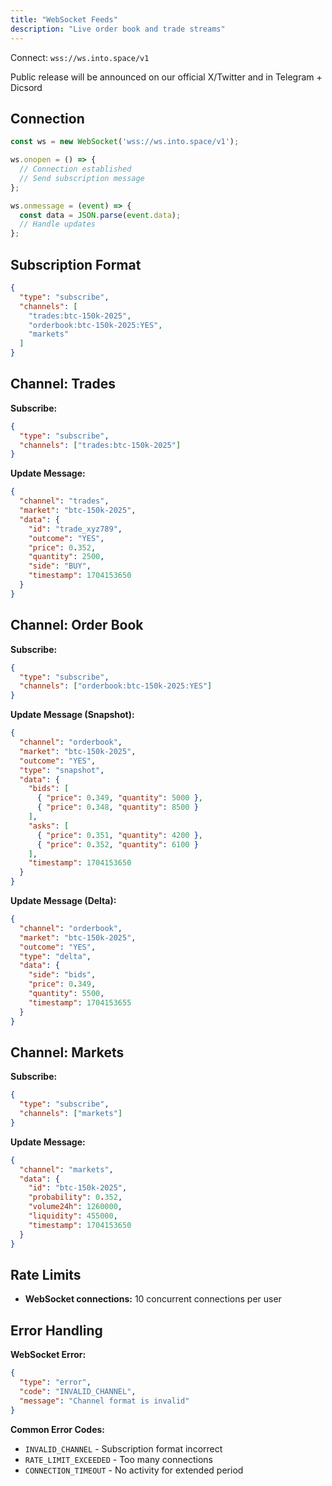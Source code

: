 ```yaml
---
title: "WebSocket Feeds"
description: "Live order book and trade streams"
---
```


Connect: `wss://ws.into.space/v1`

<Info>
Public release will be announced on our official X/Twitter and in Telegram + Dicsord
</Info>

## Connection

```javascript
const ws = new WebSocket('wss://ws.into.space/v1');

ws.onopen = () => {
  // Connection established
  // Send subscription message
};

ws.onmessage = (event) => {
  const data = JSON.parse(event.data);
  // Handle updates
};
```

## Subscription Format

```json
{
  "type": "subscribe",
  "channels": [
    "trades:btc-150k-2025",
    "orderbook:btc-150k-2025:YES",
    "markets"
  ]
}
```

## Channel: Trades

**Subscribe:**

```json
{
  "type": "subscribe",
  "channels": ["trades:btc-150k-2025"]
}
```

**Update Message:**

```json
{
  "channel": "trades",
  "market": "btc-150k-2025",
  "data": {
    "id": "trade_xyz789",
    "outcome": "YES",
    "price": 0.352,
    "quantity": 2500,
    "side": "BUY",
    "timestamp": 1704153650
  }
}
```

## Channel: Order Book

**Subscribe:**

```json
{
  "type": "subscribe",
  "channels": ["orderbook:btc-150k-2025:YES"]
}
```

**Update Message (Snapshot):**

```json
{
  "channel": "orderbook",
  "market": "btc-150k-2025",
  "outcome": "YES",
  "type": "snapshot",
  "data": {
    "bids": [
      { "price": 0.349, "quantity": 5000 },
      { "price": 0.348, "quantity": 8500 }
    ],
    "asks": [
      { "price": 0.351, "quantity": 4200 },
      { "price": 0.352, "quantity": 6100 }
    ],
    "timestamp": 1704153650
  }
}
```

**Update Message (Delta):**

```json
{
  "channel": "orderbook",
  "market": "btc-150k-2025",
  "outcome": "YES",
  "type": "delta",
  "data": {
    "side": "bids",
    "price": 0.349,
    "quantity": 5500,
    "timestamp": 1704153655
  }
}
```

## Channel: Markets

**Subscribe:**

```json
{
  "type": "subscribe",
  "channels": ["markets"]
}
```

**Update Message:**

```json
{
  "channel": "markets",
  "data": {
    "id": "btc-150k-2025",
    "probability": 0.352,
    "volume24h": 1260000,
    "liquidity": 455000,
    "timestamp": 1704153650
  }
}
```

## Rate Limits

- **WebSocket connections:** 10 concurrent connections per user

## Error Handling

**WebSocket Error:**

```json
{
  "type": "error",
  "code": "INVALID_CHANNEL",
  "message": "Channel format is invalid"
}
```

**Common Error Codes:**

- `INVALID_CHANNEL` - Subscription format incorrect
- `RATE_LIMIT_EXCEEDED` - Too many connections
- `CONNECTION_TIMEOUT` - No activity for extended period